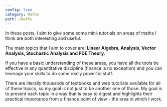 ```yaml
---
config: true
category: Maths
path: /maths
---
```


In these posts, I aim to give some some mini-tutorials on areas of maths I think are both interesting and useful.

The main topics that I aim to cover are: **Linear Algebra, Analysis, Vector Analysis, Stochastic Analysis and PDE Theory**.

If you have a basic understanding of these areas, you have all the tools be effective in any quantitative discipline 
(finance is no exception) and you can leverage your skills to do some really powerful stuff. 

There are literally thousands of textbooks and web tutorials available for all of these topics, so my goal is not just to be another
one of those. My goal is to present each topic in a way that is easy to digest and highlights their practical importance from a finance
point of view - the area in which I work.